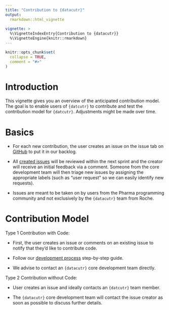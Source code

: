 ```yaml
---
title: "Contribution to {datacutr}"
output: 
  rmarkdown::html_vignette
    
vignette: >
  %\VignetteIndexEntry{Contribution to {datacutr}}
  %\VignetteEngine{knitr::rmarkdown}
---
```


```r
knitr::opts_chunk$set(
  collapse = TRUE,
  comment = "#>"
)
```

# Introduction 

This vignette gives you an overview of the anticipated contribution model.
The goal is to enable users of `{datcutr}` to contribute and test the contribution model for `{datcutr}`. Adjustments might be made over time.

# Basics
 * For each new contribution, the user creates an issue on the issue tab on [GitHub](https://github.com/pharmaverse/datcutr/issues) to put it in our backlog. 
 
 * All [created issues](https://github.com/pharmaverse/datcutr/issues) will be reviewed within the next sprint and the creator will receive an initial feedback via a comment. Someone from the core development team will then triage new issues by assigning the appropriate labels (such as “user request” so we can easily identify new requests).
 
 * Issues are meant to be taken on by users from the Pharma programming
 community and not exclusively by the `{datacutr}` team from Roche.

# Contribution Model

Type 1 Contribution with Code: 

 * First, the user creates an issue or comments on an existing issue to notify that they’d like to contribute code.
 
 * Follow our [development process](development_process.html) step-by-step guide.
 
 * We advise to contact an `{datacutr}` core development team directly.


Type 2 Contribution without Code: 

 * User creates an issue and ideally contacts an `{datcutr}` team member.
 
 * The `{datacutr}` core development team will contact the issue creator as soon as possible to discuss further details.



